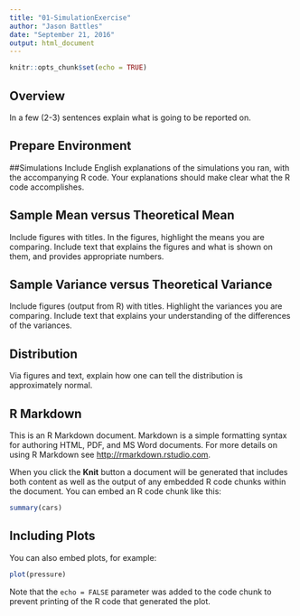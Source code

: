 ```yaml
---
title: "01-SimulationExercise"
author: "Jason Battles"
date: "September 21, 2016"
output: html_document
---
```


```r
knitr::opts_chunk$set(echo = TRUE)
```

## Overview
In a few (2-3) sentences explain what is going to be reported on.

## Prepare Environment

##Simulations
Include English explanations of the simulations you ran, with the accompanying R code. Your explanations should make clear what the R code accomplishes.

## Sample Mean versus Theoretical Mean
Include figures with titles. In the figures, highlight the means you are comparing. Include text that explains the figures and what is shown on them, and provides appropriate numbers.

## Sample Variance versus Theoretical Variance
Include figures (output from R) with titles. Highlight the variances you are comparing. Include text that explains your understanding of the differences of the variances.
    
## Distribution
Via figures and text, explain how one can tell the distribution is approximately normal.

## R Markdown

This is an R Markdown document. Markdown is a simple formatting syntax for authoring HTML, PDF, and MS Word documents. For more details on using R Markdown see <http://rmarkdown.rstudio.com>.

When you click the **Knit** button a document will be generated that includes both content as well as the output of any embedded R code chunks within the document. You can embed an R code chunk like this:

```r
summary(cars)
```

## Including Plots

You can also embed plots, for example:

```r
plot(pressure)
```

Note that the `echo = FALSE` parameter was added to the code chunk to prevent printing of the R code that generated the plot.
